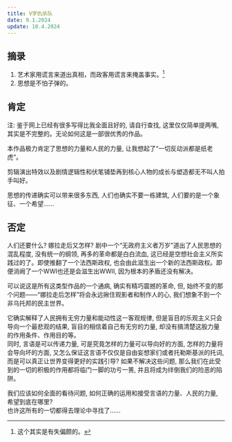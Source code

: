 ```yaml
---
title: V字仇杀队
date: 9.1.2024
update: 10.4.2024
---
```


## 摘录

1. 艺术家用谎言来道出真相，而政客用谎言来掩盖事实。[^1]
2. 思想是不怕子弹的。

## 肯定

注: 鉴于网上已经有很多写得比我全面且好的, 请自行查找, 这里仅仅简单提两嘴, 其实是不完整的。无论如何这是一部很优秀的作品。

本作品极力肯定了思想的力量和人民的力量, 让我想起了“一切反动派都是纸老虎”。

剪辑演出特效以及剧情逻辑性和伏笔铺垫再到核心人物的成长与塑造都无不叫人拍手叫好。

思想的传递确实可以带来很多东西, 人们也确实不要一栋建筑, 人们要的是一个象征、一个希望......

## 否定

人们还要什么? 娜拉走后又怎样? 剧中一个“无政府主义者万岁”道出了人民思想的混乱程度, 没有统一的纲领, 再多的革命都是白白流血, 这已经是空想社会主义所实践过的了。即使推翻了一个法西斯政权, 也会由此滋生出一个新的法西斯政权。即便消阙了一个WWI也还是会滋生出WWII, 因为根本的矛盾还没有解决。

可以说这是所有这类型作品的一个通病, 确实有精巧震撼的革命, 但, 始终不变的那个问题——“娜拉走后怎样”将会永远揪住观影者和制作人的心, 我们想象不到一个非乌托邦的民主世界。

它确实解释了人民拥有无穷力量和能动性这一客观规律, 但是盲目的乐观主义只会导向一个最悲观的结果, 盲目的相信着自己有无穷的力量, 却没有搞清楚这股力量的作用条件、作用目的等。  
同时, 言语是可以传递力量, 可是究竟怎样的力量可以导向好的方面, 怎样的力量将会导向坏的方面, 又怎么保证这言语不仅仅是自由妄想家们或者托勒斯基派的托词, 而是可以真正让世界变得更好的实践引导?
如果不解决这些问题, 那么我们在此受到的一切的积极的作用都将临门一脚的功亏一篑, 并且将成为绊倒我们的险恶的陷阱。

我们应该如何全面的看待问题, 如何正确的运用和接受言语的力量、人民的力量, 希望到底在哪里?  
也许这所有的一切都得去理论中寻找了......

[^1]: 这个其实是有失偏颇的。
